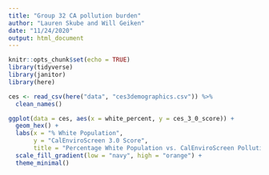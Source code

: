 ```yaml
---
title: "Group 32 CA pollution burden"
author: "Lauren Skube and Will Geiken"
date: "11/24/2020"
output: html_document
---
```


```r
knitr::opts_chunk$set(echo = TRUE)
library(tidyverse)
library(janitor)
library(here)
```

```r
ces <- read_csv(here("data", "ces3demographics.csv")) %>% 
  clean_names()
```

```r
ggplot(data = ces, aes(x = white_percent, y = ces_3_0_score)) +
  geom_hex() +
  labs(x = "% White Population", 
       y = "CalEnviroScreen 3.0 Score", 
       title = "Percentage White Population vs. CalEnviroScreen Pollution Burden") +
  scale_fill_gradient(low = "navy", high = "orange") +
  theme_minimal()
```

